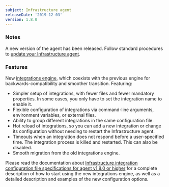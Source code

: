 ```yaml
---
subject: Infrastructure agent
releaseDate: '2019-12-03'
version: 1.8.0
---
```


### Notes

A new version of the agent has been released. Follow standard procedures to [update your Infrastructure agent](/docs/infrastructure/new-relic-infrastructure/installation/update-infrastructure-agent).

### Features

New [integrations engine](https://docs.newrelic.com/docs/integrations/integrations-sdk/file-specifications/integration-configuration-file-specifications-agent-v180), which coexists with the previous engine for backwards-compatibility and smoother transition. Featuring:

* Simpler setup of integrations, with fewer files and fewer mandatory properties. In some cases, you only have to set the integration name to enable it.
* Flexible configuration of integrations via command-line arguments, environment variables, or external files.
* Ability to group different integrations in the same configuration file.
* Hot reload of integrations, so you can add a new integration or change its configuration without needing to restart the Infrastructure agent.
* Timeouts when an integration does not respond before a user-specified time. The integration process is killed and restarted. This can also be disabled.
* Smooth migration from the old integrations engine.

Please read the documentation about [Infrastructure integration configuration file specifications for agent v1.8.0 or higher](https://docs.newrelic.com/docs/integrations/integrations-sdk/file-specifications/integration-configuration-file-specifications-agent-v180) for a complete description of how to start using the new integrations engine, as well as a detailed description and examples of the new configuration options.
